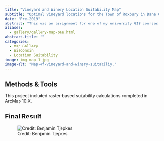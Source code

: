 ```yaml
---
title: "Vineyard and Winery Location Suitability Map"
subtitle: "Optimal vineyard locations for the Town of Roxbury in Dane County, Wisconsin."
date: "Pre-2019"
abstract: "This was an assignment for one of my university GIS courses aimed at locating and displaying the prime locations for a new vineyard in Wisconsin."
aliases: 
  - gallery/gallery-map-one.html
abstract-title: ""
categories:
  - Map Gallery
  - Wisconsin
  - Location Suitability
image: img-map-1.jpg
image-alt: "Map-of-vineyard-and-winery-suitabiliy."
---
```

## Methods & Tools

This project included raster-based suitability calculations completed in ArcMap 10.X.

## Final Result

![Credit: Benjamin Tjepkes](img-map-1.jpg)



